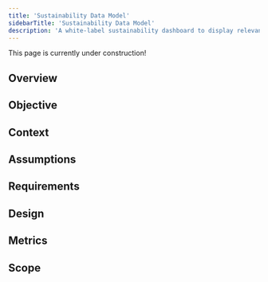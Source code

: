 ```yaml
---
title: 'Sustainability Data Model'
sidebarTitle: 'Sustainability Data Model'
description: 'A white-label sustainability dashboard to display relevant metrics'
---
```

<Note>
    This page is currently under construction!
</Note>

## Overview

## Objective

## Context

## Assumptions

## Requirements

## Design

## Metrics

## Scope